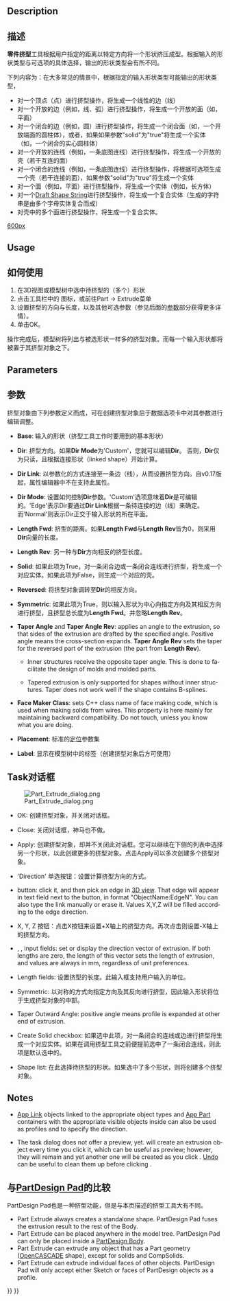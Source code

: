 <languages/>
<div lang="en" dir="ltr" class="mw-content-ltr">
{{Docnav
|[[Part_Builder|Builder]]
|[[Part_Revolve|Revolve]]
|[[Part_Workbench|Part]]
|IconL=Part_Builder.svg
|IconR=Part_Revolve.svg
|IconC=Workbench_Part.svg
}}
</div>

<div lang="en" dir="ltr" class="mw-content-ltr">
{{GuiCommand
|Name=Part Extrude
|MenuLocation=Part → Extrude...
|Workbenches=[[Part_Workbench|Part]]
|SeeAlso=[[Draft_Trimex|Draft Trimex]], [[PartDesign_Pad|PartDesign Pad]]
}}
</div>

<div lang="en" dir="ltr" class="mw-content-ltr">
== Description ==
</div>

<div class="mw-translate-fuzzy">
== 描述 ==
'''零件挤型'''工具根据用户指定的距离以特定方向将一个形状挤压成型。根据输入的形状类型与可选项的具体选择，输出的形状类型会有所不同。
</div>

<div class="mw-translate-fuzzy">
下列内容为：在大多常见的情景中，根据指定的输入形状类型可能输出的形状类型， 
*  对一个顶点（点）进行挤型操作，将生成一个线性的边（线）
*  对一个开放的边（例如，线、弧）进行挤型操作，将生成一个开放的面（如，平面）
*  对一个闭合的边（例如，圆）进行挤型操作，将生成一个闭合面（如，一个开放端面的圆柱体），或者，如果如果参数"solid"为"true"将生成一个实体（如，一个闭合的实心圆柱体）
*  对一个开放的连线（例如，一条底图连线）进行挤型操作，将生成一个开放的壳（若干互连的面）  
*  对一个闭合的连线（例如，一条底图连线）进行挤型操作，将根据可选项生成一个壳（若干连接的面），如果参数"solid"为"true"将生成一个实体
*  对一个面（例如，平面）进行挤型操作，将生成一个实体（例如，长方体）
*  对一个[[Draft_ShapeString |Draft Shape String]]进行挤型操作，将生成一个复合实体（生成的字符串是由多个字母实体复合而成）
* 对壳中的多个面进行挤型操作，将生成一个复合实体。
</div>

[[image:Part_Extrude_demo.png|600px]]
<div lang="en" dir="ltr" class="mw-content-ltr">
{{Caption|Examples of extrusion}}
</div>

<div lang="en" dir="ltr" class="mw-content-ltr">
==Usage==
</div>

<div class="mw-translate-fuzzy">
== 如何使用 ==
# 在3D视图或模型树中选中待挤型的（多个）形状
# 点击工具栏中的{{KEY|[[Image:Part_Extrude.png|16px]] '''Extrude'''}} 图标，或前往Part → Extrude菜单
# 设置挤型的方向与长度，以及其他可选参数（参见后面的[[#Parameters|参数]]部分获得更多详情）。
# 单击OK。
</div>

<div class="mw-translate-fuzzy">
操作完成后，模型树将列出与被选形状一样多的挤型对象。而每一个输入形状都将被置于其挤型对象之下。
</div>

<div lang="en" dir="ltr" class="mw-content-ltr">
== Parameters ==
</div>

<div class="mw-translate-fuzzy">
== 参数 ==
挤型对象由下列参数定义而成，可在创建挤型对象后于数据选项卡中对其参数进行编辑调整。
</div>  

<div class="mw-translate-fuzzy">
*'''Base''': 输入的形状（挤型工具工作时要用到的基本形状）
</div>

*'''Dir''': 挤型方向。如果'''Dir Mode'''为'Custom'，您就可以编辑'''Dir'''。 否则，'''Dir'''仅为只读，且根据连接形状（linked shape）开始计算。

<div class="mw-translate-fuzzy">
*'''Dir Link''': 以参数化的方式连接至一条边（线），从而设置挤型方向。自v0.17版起，属性编辑器中不在支持此属性。
</div>

*'''Dir Mode''': 设置如何控制'''Dir'''参数。'Custom'选项意味着'''Dir'''是可编辑的。'Edge'表示Dir要通过'''Dir Link'''根据一条待连接的边（线）来确定。而'Normal'则表示Dir正交于输入形状的所在平面。

*'''Length Fwd''': 挤型的距离。如果'''Length Fwd'''与'''Length Rev'''皆为0，则采用'''Dir'''向量的长度。

*'''Length Rev''': 另一种与'''Dir'''方向相反的挤型长度。

*'''Solid''': 如果此项为True，对一条闭合边或一条闭合连线进行挤型，将生成一个对应实体。如果此项为False，则生成一个对应的壳。

*'''Reversed''': 将挤型对象调转至'''Dir'''的相反方向。

*'''Symmetric''': 如果此项为True，则以输入形状为中心向指定方向及其相反方向进行挤型，且挤型总长度为'''Length Fwd'''。并忽略'''Length Rev'''。

<div lang="en" dir="ltr" class="mw-content-ltr">
*'''Taper Angle''' and '''Taper Angle Rev''': applies an angle to the extrusion, so that sides of the extrusion are drafted by the specified angle. Positive angle means the cross-section expands. '''Taper Angle Rev''' sets the taper for the reversed part of the extrusion (the part from '''Length Rev''').
**{{Version|0.20}} Inner structures receive the opposite taper angle. This is done to facilitate the design of molds and molded parts.
**{{VersionMinus|0.19}} Tapered extrusion is only supported for shapes without inner structures. Taper does not work well if the shape contains B-splines.
</div> 

<div lang="en" dir="ltr" class="mw-content-ltr">
*'''Face Maker Class''': sets C++ class name of face making code, which is used when making solids from wires. This property is here mainly for maintaining backward compatibility. Do not touch, unless you know what you are doing.
</div>

<div class="mw-translate-fuzzy">
*'''Placement''': 标准的[[Placement|定位]]参数集
</div>

<div class="mw-translate-fuzzy">
*'''Label''': 显示在模型树中的标签（创建挤型对象后方可使用）
</div>

<span id="Task_dialog"></span>
== Task对话框 ==

<div lang="en" dir="ltr" class="mw-content-ltr">
[[Image:Part_Extrude_dialog.png|thumb|right]]
</div>

<div class="mw-translate-fuzzy">
* OK: 创建挤型对象，并关闭对话框。
</div>

<div class="mw-translate-fuzzy">
* Close: 关闭对话框，神马也不做。
</div>

<div class="mw-translate-fuzzy">
* Apply: 创建挤型对象，却并不关闭此对话框。您可以继续在下侧的列表中选择另一个形状，以此创建更多的挤型对象。点击Apply可以多次创建多个挤型对象。
</div>

* 'Direction' 单选按钮：设置计算挤型方向的方式。 

<div lang="en" dir="ltr" class="mw-content-ltr">
* {{Button|Select}} button: click it, and then pick an edge in [[3D_view|3D view]]. That edge will appear in text field next to the button, in format "ObjectName:EdgeN". You can also type the link manually or erase it. Values X,Y,Z will be filled according to the edge direction.
</div>

<div class="mw-translate-fuzzy">
* X, Y, Z 按钮：点击X按钮来设置+X轴上的挤型方向。再次点击则设置-X轴上的挤型方向。
</div> 

<div lang="en" dir="ltr" class="mw-content-ltr">
* {{Button|X}}, {{Button|Y}}, {{Button|Z}} input fields: set or display the direction vector of extrusion. If both lengths are zero, the length of this vector sets the length of extrusion, and values are always in mm, regardless of unit preferences.
</div>

* Length fields: 设置挤型的长度。此输入框支持用户输入的单位。

* Symmetric: 以对称的方式向指定方向及其反向进行挤型，因此输入形状将位于生成挤型对象的中部。

<div lang="en" dir="ltr" class="mw-content-ltr">
* Taper Outward Angle: positive angle means profile is expanded at other end of extrusion.
</div>

* Create Solid checkbox: 如果选中此项，对一条闭合的连线或边进行挤型将生成一个对应实体。如果在调用挤型工具之前便提前选中了一条闭合连线，则此项是默认选中的。

* Shape list: 在此选择待挤型的形状。如果选中了多个形状，则将创建多个挤型对象。

<div lang="en" dir="ltr" class="mw-content-ltr">
== Notes ==
</div>

<div lang="en" dir="ltr" class="mw-content-ltr">
* [[App_Link|App Link]] objects linked to the appropriate object types and [[App_Part|App Part]] containers with the appropriate visible objects inside can also be used as profiles and to specify the direction. {{Version|0.20}}
</div>

<div lang="en" dir="ltr" class="mw-content-ltr">
* The task dialog does not offer a preview, yet. {{Button|Apply}} will create an extrusion object every time you click it, which can be useful as preview; however, they will remain and yet another one will be created as you click {{Button|OK}}. [[Std_Undo|Undo]] can be useful to clean them up before clicking {{Button|OK}}.
</div>

<span id="Comparison_with_PartDesign_Pad"></span>
<div class="mw-translate-fuzzy">
== 与[[PartDesign Pad]]的比较 ==
</div>

<div class="mw-translate-fuzzy">
PartDesign Pad也是一种挤型功能，但是与本页描述的挤型工具大有不同。
</div>

<div lang="en" dir="ltr" class="mw-content-ltr">
* Part Extrude always creates a standalone shape. PartDesign Pad fuses the extrusion result to the rest of the Body.
* Part Extrude can be placed anywhere in the model tree. PartDesign Pad can only be placed inside a [[PartDesign_Body|PartDesign Body]].
* Part Extrude can extrude any object that has a Part geometry ([[OpenCASCADE|OpenCASCADE]] shape), except for solids and CompSolids.
* Part Extrude can extrude individual faces of other objects. PartDesign Pad will only accept either Sketch or faces of PartDesign objects as a profile.
</div>


<div lang="en" dir="ltr" class="mw-content-ltr">
{{Docnav
|[[Part_Builder|Builder]]
|[[Part_Revolve|Revolve]]
|[[Part_Workbench|Part]]
|IconL=Part_Builder.svg
|IconR=Part_Revolve.svg
|IconC=Workbench_Part.svg
}}
</div>

{{Part_Tools_navi{{#translation:}}}}
{{Userdocnavi{{#translation:}}}}